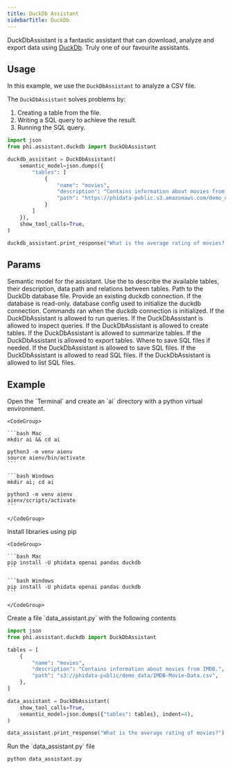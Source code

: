 ```yaml
---
title: DuckDb Assistant
sidebarTitle: DuckDb
---
```


DuckDbAssistant is a fantastic assistant that can download, analyze and export data using [DuckDb](https://duckdb.org/). Truly one of our favourite assistants.

## Usage

In this example, we use the `DuckDbAssistant` to analyze a CSV file.

The `DuckDbAssistant` solves problems by:

1. Creating a table from the file.
2. Writing a SQL query to achieve the result.
3. Running the SQL query.

```python data_assistant.py
import json
from phi.assistant.duckdb import DuckDbAssistant

duckdb_assistant = DuckDbAssistant(
    semantic_model=json.dumps({
        "tables": [
            {
                "name": "movies",
                "description": "Contains information about movies from IMDB.",
                "path": "https://phidata-public.s3.amazonaws.com/demo_data/IMDB-Movie-Data.csv",
            }
        ]
    }),
    show_tool_calls=True,
)

duckdb_assistant.print_response("What is the average rating of movies? Show me the SQL.")
```

## Params

<ResponseField name="semantic_model" type="str" default="None">
  Semantic model for the assistant. Use the to describe the available tables,
  their description, data path and relations between tables.
</ResponseField>
<ResponseField name="db_path" type="str" default="None">
  Path to the DuckDb database file.
</ResponseField>
<ResponseField name="connection" type="DuckDBPyConnection" default="None">
  Provide an existing duckdb connection.
</ResponseField>
<ResponseField name="read_only" type="bool" default="False">
  If the database is read-only.
</ResponseField>
<ResponseField name="config" type="dict" default="None">
  database config used to initialize the duckdb connection.
</ResponseField>
<ResponseField name="init_commands" type="List[str]" default="None">
  Commands ran when the duckdb connection is initialized.
</ResponseField>
<ResponseField name="run_queries" type="bool" default="True">
  If the DuckDbAssistant is allowed to run queries.
</ResponseField>
<ResponseField name="inspect_queries" type="bool" default="True">
  If the DuckDbAssistant is allowed to inspect queries.
</ResponseField>
<ResponseField name="create_tables" type="bool" default="True">
  If the DuckDbAssistant is allowed to create tables.
</ResponseField>
<ResponseField name="summarize_tables" type="bool" default="True">
  If the DuckDbAssistant is allowed to summarize tables.
</ResponseField>
<ResponseField name="export_tables" type="bool" default="True">
  If the DuckDbAssistant is allowed to export tables.
</ResponseField>
<ResponseField name="base_dir" type="Path" default=".">
  Where to save SQL files if needed.
</ResponseField>
<ResponseField name="save_files" type="bool" default="True">
  If the DuckDbAssistant is allowed to save SQL files.
</ResponseField>
<ResponseField name="read_files" type="bool" default="False">
  If the DuckDbAssistant is allowed to read SQL files.
</ResponseField>
<ResponseField name="list_files" type="bool" default="False">
  If the DuckDbAssistant is allowed to list SQL files.
</ResponseField>

## Example

<Steps>
  <Step title="Create a virtual environment">
    Open the `Terminal` and create an `ai` directory with a python virtual environment.

    <CodeGroup>

    ```bash Mac
    mkdir ai && cd ai

    python3 -m venv aienv
    source aienv/bin/activate
    ```

    ```bash Windows
    mkdir ai; cd ai

    python3 -m venv aienv
    aienv/scripts/activate
    ```

    </CodeGroup>

  </Step>
  <Step title="Install libraries">
    Install libraries using pip

    <CodeGroup>

    ```bash Mac
    pip install -U phidata openai pandas duckdb
    ```

    ```bash Windows
    pip install -U phidata openai pandas duckdb
    ```

    </CodeGroup>

  </Step>
  <Step title="Create a DuckDbAssistant">
    Create a file `data_assistant.py` with the following contents

```python data_assistant.py
import json
from phi.assistant.duckdb import DuckDbAssistant

tables = [
    {
        "name": "movies",
        "description": "Contains information about movies from IMDB.",
        "path": "s3://phidata-public/demo_data/IMDB-Movie-Data.csv",
    },
]

data_assistant = DuckDbAssistant(
    show_tool_calls=True,
    semantic_model=json.dumps({"tables": tables}, indent=4),
)

data_assistant.print_response("What is the average rating of movies?")
```

  </Step>
  <Step title="Run the assistant">
    Run the `data_assistant.py` file

```bash
python data_assistant.py
```

  </Step>
</Steps>

<Snippet file="message-us-discord.mdx" />
